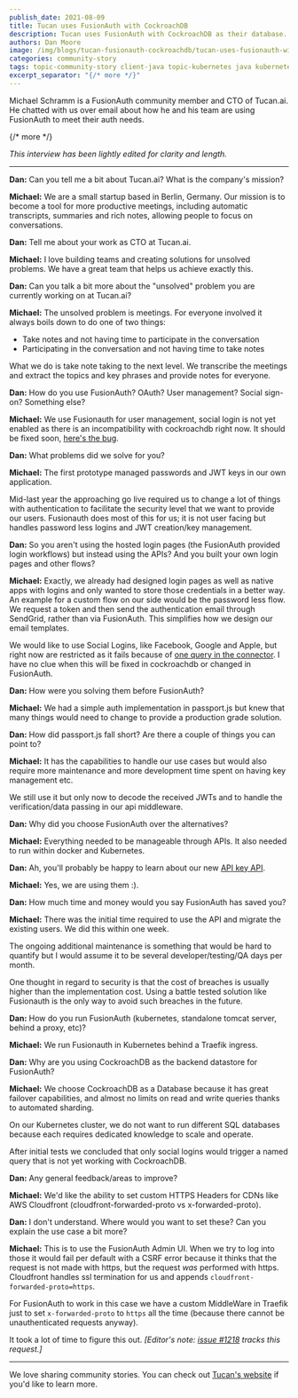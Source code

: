 ```yaml
---
publish_date: 2021-08-09 
title: Tucan uses FusionAuth with CockroachDB
description: Tucan uses FusionAuth with CockroachDB as their database.
authors: Dan Moore
image: /img/blogs/tucan-fusionauth-cockroachdb/tucan-uses-fusionauth-with-cockroachdb-header-image.png
categories: community-story
tags: topic-community-story client-java topic-kubernetes java kubernetes community-story cockroachdb
excerpt_separator: "{/* more */}"
---
```


Michael Schramm is a FusionAuth community member and CTO of Tucan.ai. He chatted with us over email about how he and his team are using FusionAuth to meet their auth needs. 

{/* more */}

*This interview has been lightly edited for clarity and length.*

-------

**Dan:** Can you tell me a bit about Tucan.ai? What is the company's mission?

**Michael:** We are a small startup based in Berlin, Germany. Our mission is to become a tool for more productive meetings, including automatic transcripts, summaries and rich notes, allowing people to focus on conversations.

**Dan:** Tell me about your work as CTO at Tucan.ai.

**Michael:** I love building teams and creating solutions for unsolved problems. We have a great team that helps us achieve exactly this.

**Dan:** Can you talk a bit more about the "unsolved" problem you are currently working on at Tucan.ai?

**Michael:** The unsolved problem is meetings. For everyone involved it always boils down to do one of two things: 

* Take notes and not having time to participate in the conversation
* Participating in the conversation and not having time to take notes

What we do is take note taking to the next level. We transcribe the meetings and extract the topics and key phrases and provide notes for everyone.

**Dan:** How do you use FusionAuth? OAuth? User management? Social sign-on? Something else?

**Michael:** We use Fusionauth for user management, social login is not yet enabled as there is an incompatibility with cockroachdb right now. It should be fixed soon, [here's the bug](https://github.com/cockroachdb/cockroach/issues/40963).

**Dan:** What problems did we solve for you? 

**Michael:** The first prototype managed passwords and JWT keys in our own application. 

Mid-last year the approaching go live required us to change a lot of things with authentication to facilitate the security level that we want to provide our users. Fusionauth does most of this for us; it is not user facing but handles password less logins and JWT creation/key management.

**Dan:** So you aren't using the hosted login pages (the FusionAuth provided login workflows) but instead using the APIs? And you built your own login pages and other flows?

**Michael:** Exactly, we already had designed login pages as well as native apps with logins and only wanted to store those credentials in a better way. An example for a custom flow on our side would be the password less flow. We request a token and then send the authentication email through SendGrid, rather than via FusionAuth. This simplifies how we design our email templates.

We would like to use Social Logins, like Facebook, Google and Apple, but right now are restricted as it fails because of [one query in the connector](/community/forum/topic/950/cockroach-compatibility-problem-on-connector-signin). I have no clue when this will be fixed in cockroachdb or changed in FusionAuth.

**Dan:** How were you solving them before FusionAuth?

**Michael:** We had a simple auth implementation in passport.js but knew that many things would need to change to provide a production grade solution.

**Dan:** How did passport.js fall short? Are there a couple of things you can point to? 

**Michael:** It has the capabilities to handle our use cases but would also require more maintenance and more development time spent on having key management etc. 

We still use it but only now to decode the received JWTs and to handle the verification/data passing in our api middleware.

**Dan:** Why did you choose FusionAuth over the alternatives?

**Michael:** Everything needed to be manageable through APIs. It also needed to run within docker and Kubernetes.

**Dan:** Ah, you'll probably be happy to learn about our new [API key API](/docs/v1/tech/apis/api-keys). 

**Michael:** Yes, we are using them :).

**Dan:** How much time and money would you say FusionAuth has saved you?

**Michael:** There was the initial time required to use the API and migrate the existing users. We did this within one week. 

The ongoing additional maintenance is something that would be hard to quantify but I would assume it to be several developer/testing/QA days per month. 

One thought in regard to security is that the cost of breaches is usually higher than the implementation cost. Using a battle tested solution like Fusionauth is the only way to avoid such breaches in the future.

**Dan:** How do you run FusionAuth (kubernetes, standalone tomcat server, behind a proxy, etc)?

**Michael:** We run Fusionauth in Kubernetes behind a Traefik ingress.

**Dan:** Why are you using CockroachDB as the backend datastore for FusionAuth?

**Michael:** We choose CockroachDB as a Database because it has great failover capabilities, and almost no limits on read and write queries thanks to automated sharding. 

On our Kubernetes cluster, we do not want to run different SQL databases because each requires dedicated knowledge to scale and operate.

After initial tests we concluded that only social logins would trigger a named query that is not yet working with CockroachDB.

**Dan:** Any general feedback/areas to improve?

**Michael:** We'd like the ability to set custom HTTPS Headers for CDNs like AWS Cloudfront (cloudfront-forwarded-proto vs x-forwarded-proto).

**Dan:** I don't understand. Where would you want to set these? Can you explain the use case a bit more?

**Michael:** This is to use the FusionAuth Admin UI. When we try to log into those it would fail per default with a CSRF error because it thinks that the request is not made with https, but the request *was* performed with https. Cloudfront handles ssl termination for us and appends `cloudfront-forwarded-proto=https`. 

For FusionAuth to work in this case we have a custom MiddleWare in Traefik just to set `x-forwarded-proto` to `https` all the time (because there cannot be unauthenticated requests anyway). 

It took a lot of time to figure this out. _[Editor's note: [issue #1218](https://github.com/FusionAuth/fusionauth-issues/issues/1218) tracks this request.]_

-------

We love sharing community stories. You can check out [Tucan's website](https://tucan.ai/) if you'd like to learn more.

